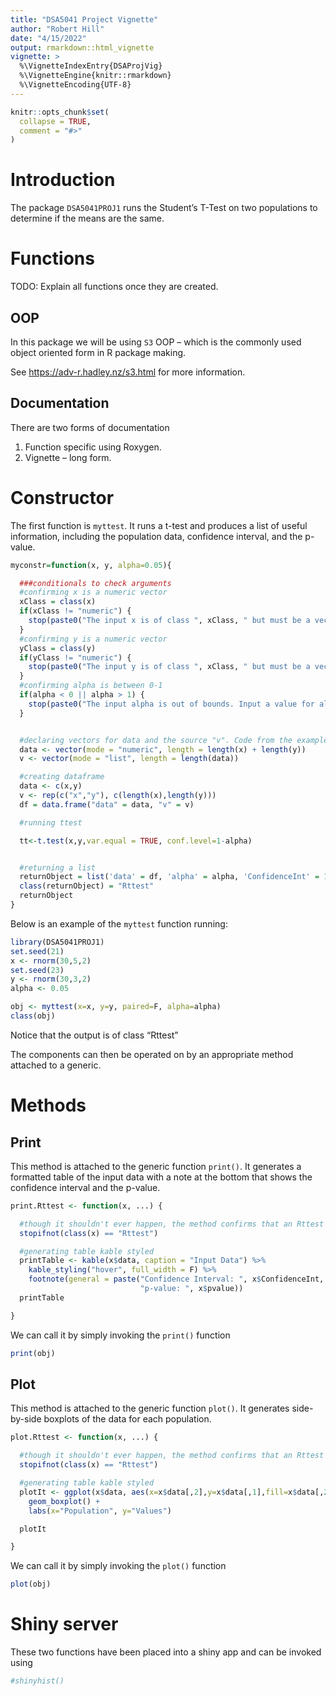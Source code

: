 ```yaml
---
title: "DSA5041 Project Vignette"
author: "Robert Hill"
date: "4/15/2022"
output: rmarkdown::html_vignette
vignette: >
  %\VignetteIndexEntry{DSAProjVig}
  %\VignetteEngine{knitr::rmarkdown}
  %\VignetteEncoding{UTF-8}
---
```


```r
knitr::opts_chunk$set(
  collapse = TRUE,
  comment = "#>"
)
```

# Introduction

The package `DSA5041PROJ1` runs the Student's T-Test on two populations to determine if the means are the same.

# Functions

TODO: Explain all functions once they are created.

## OOP

In this package we will be using `S3` OOP -- which is the commonly used object oriented form in R package making.

See <https://adv-r.hadley.nz/s3.html> for more information.

## Documentation

There are two forms of documentation
  
  1. Function specific using Roxygen.
  2. Vignette -- long form.
  
# Constructor

The first function is `myttest`. It runs a t-test and produces a list of useful information, including the population data, confidence interval, and the p-value.

```r
myconstr=function(x, y, alpha=0.05){

  ###conditionals to check arguments
  #confirming x is a numeric vector
  xClass = class(x)
  if(xClass != "numeric") {
    stop(paste0("The input x is of class ", xClass, " but must be a vector!!"))
  }
  #confirming y is a numeric vector
  yClass = class(y)
  if(yClass != "numeric") {
    stop(paste0("The input y is of class ", xClass, " but must be a vector!!"))
  }
  #confirming alpha is between 0-1
  if(alpha < 0 || alpha > 1) {
    stop(paste0("The input alpha is out of bounds. Input a value for alpha between 0 and 1"))
  }


  #declaring vectors for data and the source "v". Code from the example.
  data <- vector(mode = "numeric", length = length(x) + length(y))
  v <- vector(mode = "list", length = length(data))

  #creating dataframe
  data <- c(x,y)
  v <- rep(c("x","y"), c(length(x),length(y)))
  df = data.frame("data" = data, "v" = v)

  #running ttest

  tt<-t.test(x,y,var.equal = TRUE, conf.level=1-alpha)


  #returning a list
  returnObject = list('data' = df, 'alpha' = alpha, 'ConfidenceInt' = 1-alpha, 'pvalue'=tt$p.value)
  class(returnObject) = "Rttest"
  returnObject
}
```

Below is an example of the `myttest` function running:

```r
library(DSA5041PROJ1)
set.seed(21)
x <- rnorm(30,5,2)
set.seed(23)
y <- rnorm(30,3,2)
alpha <- 0.05

obj <- myttest(x=x, y=y, paired=F, alpha=alpha)
class(obj)

```

Notice that the output is of class "Rttest"

The components can then be operated on by an appropriate method attached to a generic.

# Methods

## Print

This method is attached to the generic function `print()`. It generates a formatted table of the input data with a note at the bottom that shows the confidence interval and the p-value.

```r
print.Rttest <- function(x, ...) {

  #though it shouldn't ever happen, the method confirms that an Rttest object is given as the argument
  stopifnot(class(x) == "Rttest")

  #generating table kable styled
  printTable <- kable(x$data, caption = "Input Data") %>%
    kable_styling("hover", full_width = F) %>%
    footnote(general = paste("Confidence Interval: ", x$ConfidenceInt, '\n',
                             "p-value: ", x$pvalue))
  printTable

}
```

We can call it by simply invoking the `print()` function

```r
print(obj)
```

## Plot

This method is attached to the generic function `plot()`. It generates side-by-side boxplots of the data for each population.

```r
plot.Rttest <- function(x, ...) {

  #though it shouldn't ever happen, the method confirms that an Rttest object is given as the argument
  stopifnot(class(x) == "Rttest")

  #generating table kable styled
  plotIt <- ggplot(x$data, aes(x=x$data[,2],y=x$data[,1],fill=x$data[,2])) +
    geom_boxplot() +
    labs(x="Population", y="Values")

  plotIt

}
```

We can call it by simply invoking the `plot()` function

```r
plot(obj)
```




# Shiny server

These two functions have been placed into a shiny app and can be invoked using 

```r
#shinyhist()
```

